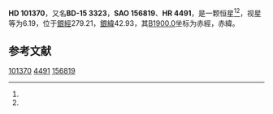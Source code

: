 {{Starbox begin
| name = HD 101370
}}
{{Starbox observe
| epoch = [[J2000.0|J2000.0]]
| constell = {{星座名待查}}<ref name=SIMBAD>{{cite web
 | url=http://simbad.u-strasbg.fr/simbad/sim-id?Ident=HR+4491
 | title =Pulsating variable Star
 | publisher=Centre de Données astronomiques de Strasbourg
 | work=SIMBAD
 | accessdate=2012-07-13}}</ref><ref name=DATA>{{cite web
 | url=http://vizier.u-strasbg.fr/viz-bin/VizieR-5?-out.add=.&-source=5050&-corr=PK=HR&-out.max=9999&HR=4491
 | title=VizieR Detailed Page
 | accessdate=2012-07-13
 | archive-date=2019-02-16
 | archive-url=https://web.archive.org/web/20190216075433/http://vizier.u-strasbg.fr/viz-bin/VizieR-5?-out.add=.&-source=5050&-corr=PK=HR&-out.max=9999&HR=4491
 | dead-url=no
 }}</ref>
| 星官 = 
| ra = {{RA|11|39|50.4}}<ref name=SIMBAD /><ref name=DATA />
| dec = {{DEC|-16|37|13}}<ref name=SIMBAD /><ref name=DATA />
| appmag_v = 6.19<ref name=SIMBAD /><ref name=DATA />
}}
{{Starbox character
| class = M3.5IIIBa0.2Ca1<ref name=SIMBAD /><ref name=DATA />
| b-v = 1.62<ref name=SIMBAD /><ref name=DATA />
| u-b = 1.75<ref name=SIMBAD /><ref name=DATA />
| r-i = <ref name=SIMBAD /><ref name=DATA />
| variable = 
}}
{{Starbox astrometry
| radial_v = 1.75
| prop_mo_ra = 26
| parallax = 
| p_error = 
}}
{{Starbox catalog
| names =BD-15 3323，[[SAO星表|SAO]] 156819，[[HD星表|HD]] 101370，[[HR星表|HR]] 4491}}
{{Starbox reference |Simbad=HR+4491}}
{{Starbox end}}

'''HD 101370'''，又名'''BD-15 3323'''，'''SAO 156819'''、'''HR 4491'''，是一颗恒星<ref name=SIMBAD /><ref name=DATA />，视星等为6.19，位于[[銀道座標系|銀經]]279.21，[[銀道座標系|銀緯]]42.93，其[[B1900.0|B1900.0]]坐标为赤經{{RA|11|34|46.9}}，赤緯{{DEC|-16|42.93|57}}。

== 参考文献 ==
{{reflist}}

{{star-stub}}

[[Category:HD和HDE天體|101370]]
[[Category:HR天體|4491]]
[[Category:SAO天體|156819]]